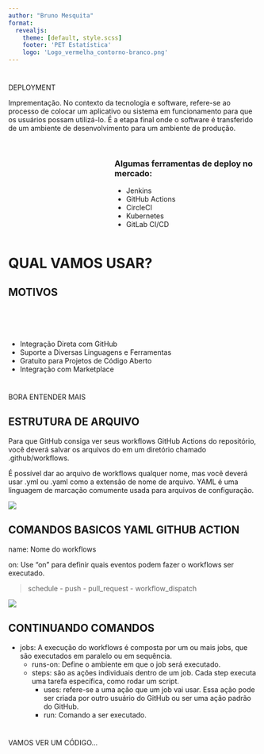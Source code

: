 ```yaml
---
author: "Bruno Mesquita"
format: 
  revealjs:
    theme: [default, style.scss]
    footer: 'PET Estatística'
    logo: 'Logo_vermelha_contorno-branco.png'
---
```


#  {.title}

::: r-fit-text
[DEPLOYMENT]{.flow}
:::

::: {.notes}
Imprementação. No contexto da tecnologia e software, refere-se ao processo de colocar um aplicativo ou sistema em funcionamento para que os usuários possam utilizá-lo. É a etapa final onde o software é transferido de um ambiente de desenvolvimento para um ambiente de produção.
:::

##  {background-image="question.jpg" background-size="contain" background-position="left"}

::: columns
::: {.column width="40%"}
:::

::: {.column width="60%"}
### Algumas ferramentas de deploy no mercado:

::: incremental
- [Jenkins]{.red}
- [GitHub Actions]{.orange}
- [CircleCI]{.red}
- [Kubernetes]{.orange}
- [GitLab CI/CD]{.red}
:::
:::
:::

# QUAL VAMOS USAR? {.textcenter}

##  {background-image="https://devdosvid.blog/2020/03/18/github-actions-first-impression/cover-image.png"}

## MOTIVOS

<br><br><br>

::: incremental
- Integração Direta com GitHub
- Suporte a Diversas Linguagens e Ferramentas
- Gratuito para Projetos de Código Aberto
- Integração com Marketplace
:::


#  {.title}

::: r-fit-text
[BORA ENTENDER MAIS]{.flow}
:::

## ESTRUTURA DE ARQUIVO {.textcenter}

Para que GitHub consiga ver seus [workflows]{.orange} GitHub Actions do repositório, você deverá salvar os arquivos do em um diretório chamado [.github/workflows]{.red}.

É possível dar ao arquivo de [workflows]{.orange} qualquer nome, mas você deverá usar [.yml]{.red} ou [.yaml]{.red} como a extensão de nome de arquivo. YAML é uma linguagem de marcação comumente usada para arquivos de configuração.

![](Captura1.png)

## COMANDOS BASICOS YAML GITHUB ACTION {.text}

[name]{.red}: Nome do [workflows]{.orange}

[on]{.red}: Use "on" para definir quais eventos podem fazer o [workflows]{.orange} ser executado.

> [schedule - push - pull_request - workflow_dispatch]{.orange}

![](Captura2.png){fig-align="center"}


## CONTINUANDO COMANDOS
- [jobs]{.red}: A execução do [workflows]{.orange} é composta por um ou mais jobs, que são executados em paralelo ou em sequência.
  - [runs-on]{.red}: Define o ambiente em que o job será executado.
  - [steps]{.red}: são as ações individuais dentro de um job. Cada step executa uma tarefa específica, como rodar um script.
    - [uses]{.red}: refere-se a uma ação que um job vai usar. Essa ação pode ser criada por outro usuário do GitHub ou ser uma ação padrão do GitHub.
    - [run]{.red}: Comando a ser executado.

#  {.title}

::: r-fit-text
[VAMOS VER UM CÓDIGO...]{.flow}
:::
